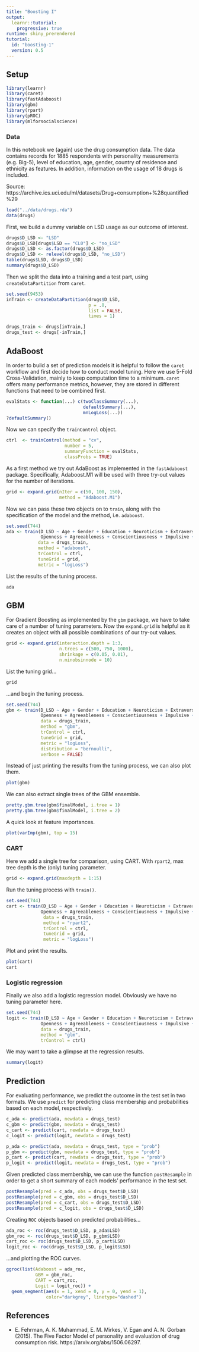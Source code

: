 ```yaml
---
title: "Boosting I"
output: 
  learnr::tutorial:
    progressive: true
runtime: shiny_prerendered
tutorial:
  id: "boosting-1"
  version: 0.5
---
```


## Setup

```r
library(learnr)
library(caret)
library(fastAdaboost)
library(gbm)
library(rpart)
library(pROC)
library(mlforsocialscience)
```

### Data

In this notebook we (again) use the drug consumption data. The data contains records for 1885 respondents with personality measurements (e.g. Big-5), level of education, age, gender, country of residence and ethnicity as features. In addition, information on the usage of 18 drugs is included. 

Source: https://archive.ics.uci.edu/ml/datasets/Drug+consumption+%28quantified%29

```r
load("../data/drugs.rda")
data(drugs)
```

First, we build a dummy variable on LSD usage as our outcome of interest.

```r
drugs$D_LSD <- "LSD"
drugs$D_LSD[drugs$LSD == "CL0"] <- "no_LSD"
drugs$D_LSD <- as.factor(drugs$D_LSD)
drugs$D_LSD <- relevel(drugs$D_LSD, "no_LSD")
table(drugs$LSD, drugs$D_LSD)
summary(drugs$D_LSD)
```

Then we split the data into a training and a test part, using `createDataPartition` from `caret`.

```r
set.seed(9453)
inTrain <- createDataPartition(drugs$D_LSD, 
                               p = .8, 
                               list = FALSE, 
                               times = 1)

drugs_train <- drugs[inTrain,]
drugs_test <- drugs[-inTrain,]
```

## AdaBoost

In order to build a set of prediction models it is helpful to follow the `caret` workflow and first decide how to conduct model tuning. Here we use 5-Fold Cross-Validation, mainly to keep computation time to a minimum. `caret` offers many performance metrics, however, they are stored in different functions that need to be combined first.

```r
evalStats <- function(...) c(twoClassSummary(...),
                             defaultSummary(...),
                             mnLogLoss(...))
?defaultSummary()
```

Now we can specify the `trainControl` object.

```r
ctrl  <- trainControl(method = "cv",
                      number = 5,
                      summaryFunction = evalStats,
                      classProbs = TRUE)
```

As a first method we try out AdaBoost as implemented in the `fastAdaboost` package. Specifically, Adaboost.M1 will be used with three try-out values for the number of iterations.

```r
grid <- expand.grid(nIter = c(50, 100, 150),
                    method = "Adaboost.M1")
```

Now we can pass these two objects on to `train`, along with the specification of the model and the method, i.e. `adaboost`. 

```r
set.seed(744)
ada <- train(D_LSD ~ Age + Gender + Education + Neuroticism + Extraversion +
             Openness + Agreeableness + Conscientiousness + Impulsive + SS,
            data = drugs_train,
            method = "adaboost",
            trControl = ctrl,
            tuneGrid = grid,
            metric = "logLoss")
```

List the results of the tuning process.

```r
ada
```

## GBM

For Gradient Boosting as implemented by the `gbm` package, we have to take care of a number of tuning parameters. Now the `expand.grid` is helpful as it creates an object with all possible combinations of our try-out values.

```r
grid <- expand.grid(interaction.depth = 1:3,
                    n.trees = c(500, 750, 1000), 
                    shrinkage = c(0.05, 0.01),
                    n.minobsinnode = 10)
```

List the tuning grid...

```r
grid
```

...and begin the tuning process.

```r
set.seed(744)
gbm <- train(D_LSD ~ Age + Gender + Education + Neuroticism + Extraversion +
             Openness + Agreeableness + Conscientiousness + Impulsive + SS,
             data = drugs_train,
             method = "gbm",
             trControl = ctrl,
             tuneGrid = grid,
             metric = "logLoss",
             distribution = "bernoulli",
             verbose = FALSE)
```

Instead of just printing the results from the tuning process, we can also plot them.

```r
plot(gbm)
```

We can also extract single trees of the GBM ensemble.

```r
pretty.gbm.tree(gbm$finalModel, i.tree = 1)
pretty.gbm.tree(gbm$finalModel, i.tree = 2)
```

A quick look at feature importances.

```r
plot(varImp(gbm), top = 15)
```

### CART

Here we add a single tree for comparison, using CART. With `rpart2`, max tree depth is the (only) tuning parameter.

```r
grid <- expand.grid(maxdepth = 1:15)
```

Run the tuning process with `train()`.

```r
set.seed(744)
cart <- train(D_LSD ~ Age + Gender + Education + Neuroticism + Extraversion +
             Openness + Agreeableness + Conscientiousness + Impulsive + SS,
              data = drugs_train,
              method = "rpart2",
              trControl = ctrl,
              tuneGrid = grid,
              metric = "logLoss")
```

Plot and print the results.

```r
plot(cart)
cart
```

### Logistic regression

Finally we also add a logistic regression model. Obviously we have no tuning parameter here.

```r
set.seed(744)
logit <- train(D_LSD ~ Age + Gender + Education + Neuroticism + Extraversion +
             Openness + Agreeableness + Conscientiousness + Impulsive + SS,
             data = drugs_train,
             method = "glm",
             trControl = ctrl)
```

We may want to take a glimpse at the regression results.

```r
summary(logit)
```

## Prediction

For evaluating performance, we predict the outcome in the test set in two formats. We use `predict` for predicting class membership and probabilities based on each model, respectively.

```r
c_ada <- predict(ada, newdata = drugs_test)
c_gbm <- predict(gbm, newdata = drugs_test)
c_cart <- predict(cart, newdata = drugs_test)
c_logit <- predict(logit, newdata = drugs_test)

p_ada <- predict(ada, newdata = drugs_test, type = "prob")
p_gbm <- predict(gbm, newdata = drugs_test, type = "prob")
p_cart <- predict(cart, newdata = drugs_test, type = "prob")
p_logit <- predict(logit, newdata = drugs_test, type = "prob")
```

Given predicted class membership, we can use the function `postResample` in order to get a short summary of each models' performance in the test set.

```r
postResample(pred = c_ada, obs = drugs_test$D_LSD)
postResample(pred = c_gbm, obs = drugs_test$D_LSD)
postResample(pred = c_cart, obs = drugs_test$D_LSD)
postResample(pred = c_logit, obs = drugs_test$D_LSD)
```

Creating `ROC` objects based on predicted probabilities...

```r
ada_roc <- roc(drugs_test$D_LSD, p_ada$LSD)
gbm_roc <- roc(drugs_test$D_LSD, p_gbm$LSD)
cart_roc <- roc(drugs_test$D_LSD, p_cart$LSD)
logit_roc <- roc(drugs_test$D_LSD, p_logit$LSD)
```

...and plotting the ROC curves.

```r
ggroc(list(Adaboost = ada_roc, 
           GBM = gbm_roc, 
           CART = cart_roc, 
           Logit = logit_roc)) +
  geom_segment(aes(x = 1, xend = 0, y = 0, yend = 1), 
               color="darkgrey", linetype="dashed")
```

## References

* E. Fehrman, A. K. Muhammad, E. M. Mirkes, V. Egan and A. N. Gorban (2015). The Five Factor Model of personality and evaluation of drug consumption risk. https://arxiv.org/abs/1506.06297.
